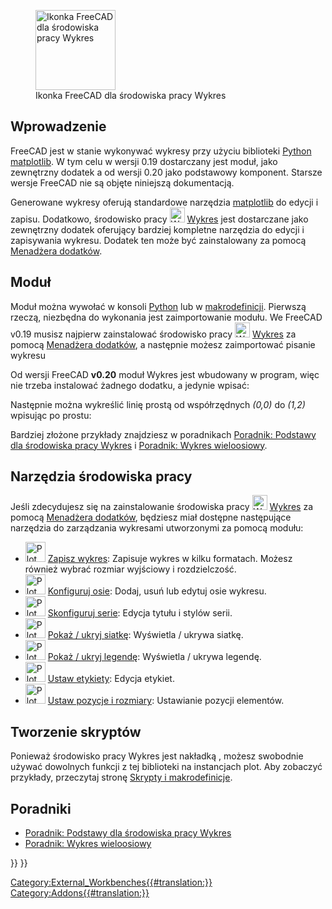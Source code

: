<languages/>

[[Image:Workbench_Plot.svg|thumb|128px|Ikonka FreeCAD dla środowiska pracy Wykres]]

{{TOCright}}

==Wprowadzenie==

FreeCAD jest w stanie wykonywać wykresy przy użyciu biblioteki [[Python/pl|Python]] [https://matplotlib.org/ matplotlib]. W tym celu w wersji 0.19 dostarczany jest moduł, jako zewnętrzny dodatek a od wersji 0.20 jako podstawowy komponent. Starsze wersje FreeCAD nie są objęte niniejszą dokumentacją.

Generowane wykresy oferują standardowe narzędzia [https://matplotlib.org/ matplotlib] do edycji i zapisu. Dodatkowo, środowisko pracy [[Image:Workbench_Plot.svg|24px]] [[Plot_Workbench/pl|Wykres]] jest dostarczane jako zewnętrzny dodatek oferujący bardziej kompletne narzędzia do edycji i zapisywania wykresu. Dodatek ten może być zainstalowany za pomocą [[Std_AddonMgr/pl|Menadżera dodatków]].

==Moduł==

Moduł można wywołać w konsoli [[Python/pl|Python]] lub w [[Macros/pl|makrodefinicji]]. Pierwszą rzeczą, niezbędna do wykonania jest zaimportowanie modułu.
We FreeCAD v0.19 musisz najpierw zainstalować środowisko pracy [[Image:Workbench_Plot.svg|24px]] [[Plot_Workbench/pl|Wykres]] za pomocą [[Std_AddonMgr/pl|Menadżera dodatków]], a następnie możesz zaimportować pisanie wykresu

{{Code|code=
from freecad.plot import Plot
}}

Od wersji FreeCAD '''v0.20''' moduł Wykres jest wbudowany w program, więc nie trzeba instalować żadnego dodatku, a jedynie wpisać:

{{Code|code=
from FreeCAD.Plot import Plot
}}

Następnie można wykreślić linię prostą od współrzędnych ''(0,0)'' do ''(1,2)'' wpisując po prostu:

{{Code|code=
Plot.plot([0, 1], [0, 2])
}}

Bardziej złożone przykłady znajdziesz w poradnikach [[Plot_Basic_tutorial/pl|Poradnik: Podstawy dla środowiska pracy Wykres]] i [[Plot_MultiAxes_tutorial/pl|Poradnik: Wykres wieloosiowy]].

==Narzędzia środowiska pracy==

Jeśli zdecydujesz się na zainstalowanie środowiska pracy [[Image:Workbench_Plot.svg|24px]] [[Plot_Workbench/pl|Wykres]] za pomocą [[Std_AddonMgr/pl|Menadżera dodatków]], będziesz miał dostępne następujące narzędzia do zarządzania wykresami utworzonymi za pomocą modułu:

* [[Image:Plot_Save.svg|32px]] [[Plot_Save/pl|Zapisz wykres]]: Zapisuje wykres w kilku formatach. Możesz również wybrać rozmiar wyjściowy i rozdzielczość.
* [[Image:Plot_Axes.svg|32px]] [[Plot_Axes/pl|Konfiguruj osie]]: Dodaj, usuń lub edytuj osie wykresu.
* [[Image:Plot_Series.svg|32px]] [[Plot_Series/pl|Skonfiguruj serie]]: Edycja tytułu i stylów serii.
* [[Image:Plot_Grid.svg|32px]] [[Plot_Grid|Pokaż / ukryj siatkę]]: Wyświetla / ukrywa siatkę.
* [[Image:Plot_Legend.svg|32px]] [[Plot_Legend/pl|Pokaż / ukryj legendę]]: Wyświetla / ukrywa legendę.
* [[Image:Plot_Labels.svg|32px]] [[Plot_Labels/pl|Ustaw etykiety]]: Edycja etykiet.
* [[Image:Plot_Positions.svg|32px]] [[Plot_Positions/pl|Ustaw pozycje i rozmiary]]: Ustawianie pozycji elementów.

==Tworzenie skryptów==

Ponieważ środowisko pracy Wykres jest nakładką {{incode|matplotlib}}, możesz swobodnie używać dowolnych funkcji z tej biblioteki na instancjach plot. Aby zobaczyć przykłady, przeczytaj stronę [[Scripting_and_macros/pl|Skrypty i makrodefinicje]].

==Poradniki==

* [[Plot_Basic_tutorial/pl|Poradnik: Podstawy dla środowiska pracy Wykres]]
* [[Plot_MultiAxes_tutorial/pl|Poradnik: Wykres wieloosiowy]]


{{Plot_Tools_navi{{#translation:}}}}
{{Userdocnavi{{#translation:}}}}
[[Category:External_Workbenches{{#translation:}}]]
[[Category:Addons{{#translation:}}]]